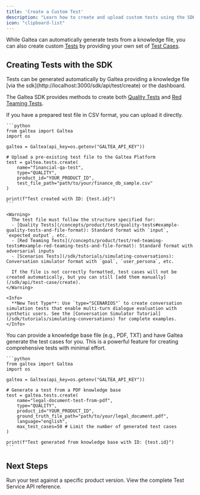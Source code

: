 ```yaml
---
title: 'Create a Custom Test'
description: "Learn how to create and upload custom tests using the SDK"
icon: "clipboard-list"
---
```


While Galtea can automatically generate tests from a knowledge file, you can also create custom [Tests](/concepts/product/test) by providing your own set of [Test Cases](/concepts/product/test/case).

## Creating Tests with the SDK

<Info>
  Tests can be generated automatically by Galtea providing a knowledge file [via the sdk](http://localhost:3000/sdk/api/test/create) or the dashboard.
</Info>

The Galtea SDK provides methods to create both [Quality Tests](/concepts/product/test/quality-tests) and [Red Teaming Tests](/concepts/product/test/red-teaming-tests).


<Tabs>
  <Tab title="Upload Existing Test File">
    If you have a prepared test file in CSV format, you can upload it directly.

    ```python
    from galtea import Galtea
    import os

    galtea = Galtea(api_key=os.getenv("GALTEA_API_KEY"))

    # Upload a pre-existing test file to the Galtea Platform
    test = galtea.tests.create(
        name="financial-qa-test",
        type="QUALITY",
        product_id="YOUR_PRODUCT_ID",
        test_file_path="path/to/your/finance_db_sample.csv"
    )

    print(f"Test created with ID: {test.id}")
    ```
    
    <Warning>
      The test file must follow the structure specified for:
      - [Quality Tests](/concepts/product/test/quality-tests#example-quality-tests-and-file-format): Standard format with `input`, `expected_output`, etc.
      - [Red Teaming Tests](/concepts/product/test/red-teaming-tests#example-red-teaming-tests-and-file-format): Standard format with adversarial inputs
      - [Scenarios Tests](/sdk/tutorials/simulating-conversations): Conversation simulator format with `goal`, `user_persona`, etc.
      
      If the file is not correctly formatted, test cases will not be created automatically, but you can still [add them manually](/sdk/api/test-case/create).
    </Warning>
    
    <Info>
      **New Test Type**: Use `type="SCENARIOS"` to create conversation simulation tests that enable multi-turn dialogue evaluation with synthetic users. See the [Conversation Simulator Tutorial](/sdk/tutorials/simulating-conversations) for complete examples.
    </Info>
  </Tab>

  <Tab title="Generate Test from Knowledge Base">
    You can provide a knowledge base file (e.g., PDF, TXT) and have Galtea generate the test cases for you. This is a powerful feature for creating comprehensive tests with minimal effort.

    ```python
    from galtea import Galtea
    import os

    galtea = Galtea(api_key=os.getenv("GALTEA_API_KEY"))

    # Generate a test from a PDF knowledge base
    test = galtea.tests.create(
        name="legal-document-test-from-pdf",
        type="QUALITY",
        product_id="YOUR_PRODUCT_ID",
        ground_truth_file_path="path/to/your/legal_document.pdf",
        language="english",
        max_test_cases=50 # Limit the number of generated test cases
    )

    print(f"Test generated from knowledge base with ID: {test.id}")
    ```
  </Tab>
</Tabs>

## Next Steps

<CardGroup cols={2}>
  <Card title="Run Test-Based Evaluations" icon="badge-check" href="/sdk/tutorials/create-evaluation">
    Run your test against a specific product version.
  </Card>
  <Card title="API Reference" icon="code" href="/sdk/api/test/service">
    View the complete Test Service API reference.
  </Card>
</CardGroup>